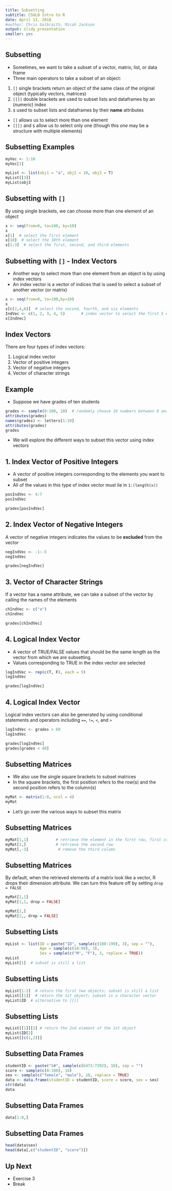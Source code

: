 ```yaml
---
title: Subsetting
subtitle: CSULB Intro to R
date: April 13, 2018
#author: Chris Galbraith, Micah Jackson
output: slidy_presentation
smaller: yes
---
```


## Subsetting

+ Sometimes, we want to take a subset of a vector, matrix, list, or data frame
+ Three main operators to take a subset of an object:
1.  ```[]``` single brackets return an object of the same class of the original object (typically vectors, matrices)
2. ```[[]]``` double brackets are used to subset lists and dataframes by an (numeric) index
3. ```$``` used to subset lists and dataframes by their **name** attributes
+ ```[]``` allows us to select more than one element 
+ ```[[]]``` and ```$``` allow us to select only one (though this *one* may be a structure with multiple elements) 


## Subsetting Examples

```r
myVec <- 1:10
myVec[3]

myList <- list(obj1 = "a", obj2 = 10, obj3 = T)
myList[[3]]
myList$obj3
```


## Subsetting with ```[]```

By using single brackets, we can choose more than one element of an object
```r
x <- seq(from=0, to=100, by=10) 
x
x[1]  # select the first element
x[10]  # select the 10th element
x[1:3]  # select the first, second, and third elements
```


## Subsetting with ```[]``` -  Index Vectors

+ Another way to select more than one element from an object is by using index vectors
+ An index vector is a vector of indices that is used to select a subset of another vector (or matrix)

```r
x <- seq(from=0, to=100,by=10) 
x
x[c(2,4,6)]  # select the second, fourth, and six elements
IndVec <- c(1, 2, 3, 4, 5)       # index vector to select the first 5 elements 
x[IndVec]
```


## Index Vectors

There are four types of index vectors:

1. Logical index vector
2. Vector of positive integers
3. Vector of negative integers
4. Vector of character strings


## Example

+ Suppose we have grades of ten students

```r
grades <- sample(0:100, 10)  # randomly choose 10 numbers between 0 and 100
attributes(grades)
names(grades) <- letters[1:10]
attributes(grades)
grades
```

+ We will explore the different ways to subset this vector using index vectors


## 1. Index Vector of Positive Integers

+ A vector of positive integers corresponding to the elements you want to subset
+ All of the values in this type of index vector must lie in ```1:(length(x))```
```r
posIndVec <- 4:7
posIndVec

grades[posIndVec]
```


## 2. Index Vector of Negative Integers

A vector of negative integers indicates the values to be **excluded** from the vector
```r
negIndVec <- -1:-5
negIndVec

grades[negIndVec]
```


## 3. Vector of Character Strings

If a vector has a name attribute, we can take a subset of the vector by calling the names of the elements
```r
chIndVec <- c("a")
chIndVec

grades[chIndVec]
```


## 4. Logical Index Vector

+ A vector of TRUE/FALSE values that should be the same length as the vector from which we are subsetting. 
+ Values corresponding to TRUE in the index vector are selected

```r
logIndVec <- rep(c(T, F), each = 5)
logIndVec

grades[logIndVec]
```


## 4. Logical Index Vector

Logical index vectors can also be generated by using conditional statements and operators including ```==```, ```!=```, ```<```, and ```>```

```r
logIndVec <- grades > 60
logIndVec

grades[logIndVec]
grades[grades < 40]
```


## Subsetting Matrices

+ We also use the single square brackets to subset matrices
+ In the square brackets, the first position refers to the row(s) and the second position refers to the column(s)
```r
myMat <- matrix(1:8, ncol = 4)
myMat
```

+ Let's go over the various ways to subset this matrix


## Subsetting Matrices

```r
myMat[1,1]            # retrieve the element in the first row, first column
myMat[2,]             # retrieve the second row
myMat[,-3]             # remove the third column
```  


## Subsetting Matrices

By default, when the retrieved elements of a matrix look like a vector, R drops their dimension attribute. We can turn this feature off by setting ```drop = FALSE```

```r
myMat[1,1]
myMat[1,1, drop = FALSE]

myMat[2,]
myMat[2,, drop = FALSE]
``` 


## Subsetting Lists

```r
myList <- list(ID = paste("ID", sample(c(100:199), 3), sep = ""), 
               Age = sample(c(18:99), 3), 
               Sex = sample(c("M", "F"), 3, replace = TRUE))
myList
myList[1]  # subset is still a list
``` 


## Subsetting Lists

```r
myList[1:2]  # return the first two objects; subset is still a list
myList[[1]]  # return the 1st object; subset is a character vector
myList$ID  # alternative to [[]]
``` 


## Subsetting Lists

```r
myList[[1]][2] # return the 2nd element of the 1st object
myList$ID[2]
myList[[c(1,2)]]
``` 


## Subsetting Data Frames

```r
studentID <- paste("S#", sample(c(6473:7392), 10), sep = "")
score <- sample(c(0:100), 10)
sex <- sample(c("female", "male"), 10, replace = TRUE)
data <- data.frame(studentID = studentID, score = score, sex = sex)
str(data)
data
``` 


## Subsetting Data Frames

```r
data[1:8,]
``` 


## Subsetting Data Frames 

```r
head(data$sex)
head(data[,c("studentID", "score")])
```


## Up Next

+ Exercise 3
+ Break
